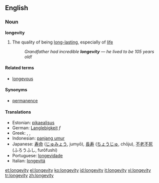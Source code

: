 ==English==
=== Noun ===
'''longevity'''
# The quality of being [[long-lasting]], especially of [[life]]
#: ''Grandfather had incredible '''longevity''' &mdash; he lived to be 105 years old!''

==== Related terms ====
*[[longevous]]

==== Synonyms ====
*[[permanence]]

==== Translations ====
*Estonian: [[pikaealisus]]
*German: [[Langlebigkeit]] ''f''
*Greek: {{trad|el|μακροζωία}}, {{trad|el|μακροβιότητα}}, {{trad|el|μακροημέρευση}}
*Indonesian: [[panjang umur]]
*Japanese: [[寿命]] ([[じゅみょう]], jumyō), [[長寿]] ([[ちょうじゅ]], chōju), [[不老不死]] (ふろうふし, furōfushi)
*Portuguese: [[longevidade]]
*Italian: [[longevitá]]

[[et:longevity]]
[[el:longevity]]
[[ko:longevity]]
[[id:longevity]]
[[it:longevity]]
[[vi:longevity]]
[[tr:longevity]]
[[zh:longevity]]